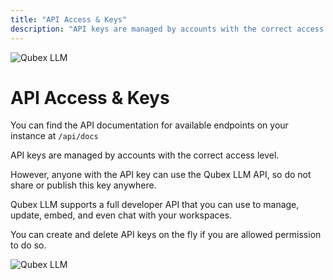 ```yaml
---
title: "API Access & Keys"
description: "API keys are managed by accounts with the correct access level."
---
```



<Image
  src="/images/features/api/header-image.png"
  height={1080}
  width={1920}
  quality={100}
  alt="Qubex LLM"
/>

# API Access & Keys

You can find the API documentation for available endpoints on your instance at `/api/docs`

API keys are managed by accounts with the correct access level.

However, anyone with the API key can use the Qubex LLM API, so do not share or publish this key anywhere.

Qubex LLM supports a full developer API that you can use to manage, update, embed, and even chat with your workspaces.

You can create and delete API keys on the fly if you are allowed permission to do so.

<Image
  src="/images/features/api/api-keys.png"
  height={1080}
  width={1920}
  quality={100}
  alt="Qubex LLM"
/>
